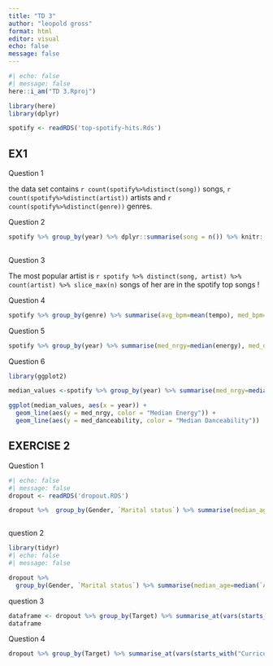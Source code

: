 ```yaml
---
title: "TD 3"
author: "leopold gross"
format: html
editor: visual
echo: false 
message: false
---
```


```r
#| echo: false
#| message: false
here::i_am("TD 3.Rproj")

library(here)
library(dplyr)
```

```r
spotify <- readRDS('top-spotify-hits.Rds')

```

## EX1

Question 1

the data set contains `r count(spotify%>%distinct(song))` songs, `r count(spotify%>%distinct(artist))` artists and `r count(spotify%>%distinct(genre))` genres.

Question 2

```r
spotify %>% group_by(year) %>% dplyr::summarise(song = n()) %>% knitr::kable()
  
```

Question 3

The most popular artist is `r spotify %>% distinct(song, artist) %>% count(artist) %>% slice_max(n)` songs of her are in the spotify top songs !

Question 4

```r
spotify %>% group_by(genre) %>% summarise(avg_bpm=mean(tempo), med_bpm=median(tempo), max(tempo), min(tempo)) %>% knitr::kable()
```

Question 5

```r
spotify %>% group_by(year) %>% summarise(med_nrgy=median(energy), med_danceability=median(danceability)) %>% knitr::kable()
```

Question 6

```r
library(ggplot2)

median_values <-spotify %>% group_by(year) %>% summarise(med_nrgy=median(energy), med_danceability=median(danceability)) 

ggplot(median_values, aes(x = year)) +
  geom_line(aes(y = med_nrgy, color = "Median Energy")) +
  geom_line(aes(y = med_danceability, color = "Median Danceability")) 
```

## EXERCISE 2

Question 1

```r

#| echo: false
#| message: false
dropout <- readRDS('dropout.RDS')

dropout %>%  group_by(Gender, `Marital status`) %>% summarise(median_age=median(`Age at enrollment`)) %>%  knitr::kable()



```

question 2

```r
library(tidyr)
#| echo: false
#| message: false

dropout %>% 
  group_by(Gender, `Marital status`) %>% summarise(median_age=median(`Age at enrollment`)) %>% pivot_wider(names_from = Gender, values_from = `Marital status`) %>% knitr::kable()
```

question 3

```r
dataframe <- dropout %>% group_by(Target) %>% summarise_at(vars(starts_with("Curricular units")), mean) %>% knitr::kable()
dataframe
```

Question 4

```r
dropout %>% group_by(Target) %>% summarise_at(vars(starts_with("Curricular units")), mean) %>% pivot_longer(starts_with("Curricular units"), names_to = "Units") %>% pivot_wider(names_from = Target) %>% knitr::kable()
```
